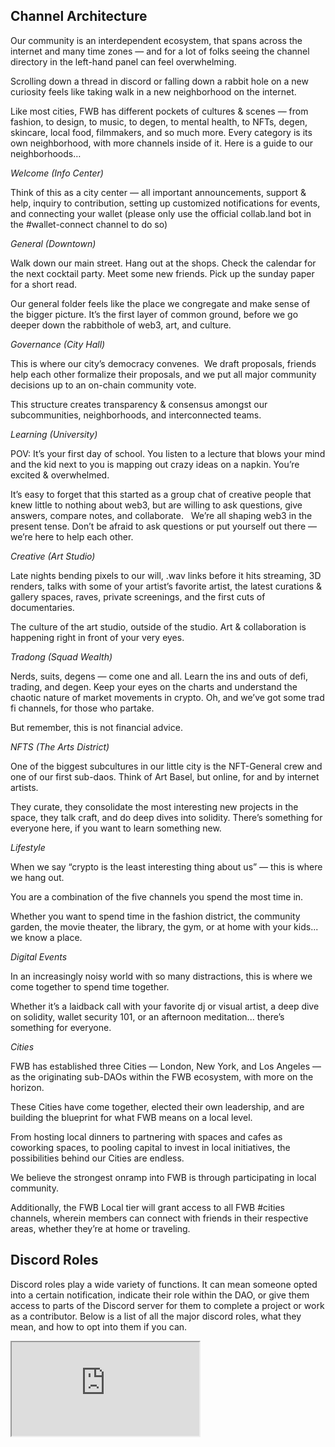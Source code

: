 ## Channel Architecture 

Our community is an interdependent ecosystem, that spans across the internet and many time zones — and for a lot of folks seeing the channel directory in the left-hand panel can feel overwhelming. 

Scrolling down a thread in discord or falling down a rabbit hole on a new curiosity feels like taking walk in a new neighborhood on the internet.   

Like most cities, FWB has different pockets of cultures & scenes — from fashion, to design, to music, to degen, to mental health, to NFTs, degen, skincare, local food, filmmakers, and so much more. Every category is its own neighborhood, with more channels inside of it. Here is a guide to our neighborhoods…

*Welcome (Info Center)*

Think of this as a city center — all important announcements, support & help, inquiry to contribution, setting up customized notifications for events, and connecting your wallet (please only use the official collab.land bot in the #wallet-connect channel to do so)

*General (Downtown)*

Walk down our main street. Hang out at the shops. Check the calendar for the next cocktail party. Meet some new friends. Pick up the sunday paper for a short read.   

Our general folder feels like the place we congregate and make sense of the bigger picture. It’s the first layer of common ground, before we go deeper down the rabbithole of web3, art, and culture. 

*Governance (City Hall)*

This is where our city’s democracy convenes.  We draft proposals, friends help each other formalize their proposals, and we put all major community decisions up to an on-chain community vote.

This structure creates transparency & consensus amongst our subcommunities, neighborhoods, and interconnected teams. 
 
*Learning (University)*

POV: It’s your first day of school. You listen to a lecture that blows your mind and the kid next to you is mapping out crazy ideas on a napkin. You’re excited & overwhelmed. 

It’s easy to forget that this started as a group chat of creative people that knew little to nothing about web3, but are willing to ask questions, give answers, compare notes, and collaborate.   We’re all shaping web3 in the present tense. Don’t be afraid to ask questions or put yourself out there — we’re here to help each other. 

*Creative (Art Studio)*

Late nights bending pixels to our will, .wav links before it hits streaming, 3D renders, talks with some of your artist’s favorite artist, the latest curations & gallery spaces, raves, private screenings, and the first cuts of documentaries.

The culture of the art studio, outside of the studio. Art & collaboration is happening right in front of your very eyes.

*Tradong (Squad Wealth)*

Nerds, suits, degens — come one and all. Learn the ins and outs of defi, trading, and degen. Keep your eyes on the charts and understand the chaotic nature of market movements in crypto. Oh, and we’ve got some trad fi channels, for those who partake.

But remember, this is not financial advice.

*NFTS (The Arts District)*

One of the biggest subcultures in our little city is the NFT-General crew and one of our first sub-daos. Think of Art Basel, but online, for and by internet artists.

They curate, they consolidate the most interesting new projects in the space, they talk craft, and do deep dives into solidity. There’s something for everyone here, if you want to learn something new. 

*Lifestyle*

When we say “crypto is the least interesting thing about us” — this is where we hang out.

You are a combination of the five channels you spend the most time in.

Whether you want to spend time in the fashion district, the community garden, the movie theater, the library, the gym, or at home with your kids... we know a place. 

*Digital Events*

In an increasingly noisy world with so many distractions, this is where we come together to spend time together.  

Whether it’s a laidback call with your favorite dj or visual artist, a deep dive on solidity, wallet security 101, or an afternoon meditation... there’s something for everyone. 

*Cities*

FWB has established three Cities — London, New York, and Los Angeles — as the originating sub-DAOs within the FWB ecosystem, with more on the horizon.

These Cities have come together, elected their own leadership, and are building the blueprint for what FWB means on a local level.

From hosting local dinners to partnering with spaces and cafes as coworking spaces, to pooling capital to invest in local initiatives, the possibilities behind our Cities are endless.

We believe the strongest onramp into FWB is through participating in local community.

Additionally, the FWB Local tier will grant access to all FWB #cities channels, wherein members can connect with friends in their respective areas, whether they’re at home or traveling.


## Discord Roles

Discord roles play a wide variety of functions. It can mean someone opted into a certain notification, indicate their role within the DAO, or give them access to parts of the Discord server for them to complete a project or work as a contributor. Below is a list of all the major discord roles, what they mean, and how to opt into them if you can.

<iframe src="https://docs.google.com/spreadsheets/d/11oUXhi_PRYIrPkZOaOj5_DCxLRLlIGyqesQyhRwqT5g/edit#gid=0" style={{width: '100%', height: '600px', position: 'relative', border: 0}} allowfullscreen=""/> 

## Discord Bots

Discord bots help automate processes across the server – from something simple to pulling up  a song in a voice chat to core functionality like CAPTCHA verification. You will see these bots throughout the Discord performing various functions, outlined below. 

| Term                                       | Definition                                                                                  |
| ------------------------------------------ | ------------------------------------------------------------------------------------------- |
| Music bots: FredBoat, FWB Welcome Bot, Carl-Bot, Better Airhorn| Via the #music-bot-controls channel use /play (search term)" to play songs and "/stop" to stop. use "$play petedrop" to play the FWB drop.    |
| Host Bot                                  | Multipurpose bot that greets people, plays music and more for the server                                                               |
| Captcha.bot#3928                             | Account verification plugin for Discord servers. https://captcha.bot/                                                         |
| Collab.Land#6372                         | This bot helps manage access to tokenized communities automatically                                                            |
| Floor Finder#0327                              | You can type $floor + the contract address for an NFT, and this bot will tell you what the floor price is           |
| Friends With Benefits SupportTickets#6981     | Bot in our #ask-a-question channel that creates a ticket support system for members to ask questions via [this channel](https://discord.com/channels/749418486874243212/881967496494718996)  |
| FWB Assistant, FWB Linkbot#1054             | Add the 💾 react to any link and I'll save it forever in the FWB library |
| Member Directory Auth#1210                      | Client handling authorization for Member Directory signup                              |
| Pollmaster#1837                              | Bot to create and manage polls and votes          |
| Link Your Wallet LinkBot |Bot to link your wallet to gain discord access                                                            |

## Voice Chat Channels

Our Discord hosts very few, but very lively and active voice chats. Much of our planned programming in voice-chat falls under the ‘digital events’ designation. 

Fwb-voice-chat: This channel is often used for recurring digital events like: new member hang, town hall, MAX PAIN and coffee time. But, anyone can pop into this channel to hold a casual conversation and see who else will pop in. Anyone who joins this channel can just unmute themselves to speak. 

Fwb-main-stage: Stages in Discord are used for more structured voice events. You can indicate which speakers are on the ‘stage’ and they are the only ones who can speak within the channel. This channel is used for larger group discussions and more broadcast style talks. 

LA-voice, NYC-voice, LDN-voice: These voice chat channels were established as a part of our old cities program, allowing city leads to host location-specific town halls and more casual discussions 
